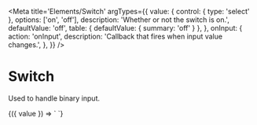 
<Meta
  title='Elements/Switch'
  argTypes={{
    value: {
      control: { type: 'select' },
      options: ['on', 'off'],
      description: 'Whether or not the switch is on.',
      defaultValue: 'off',
      table: { defaultValue: { summary: 'off' } },
    },
    onInput: {
      action: 'onInput',
      description: 'Callback that fires when input value changes.',
    },
  }}
/>

# Switch

Used to handle binary input.

<Canvas>
  <Story
    name='Switch'
  >
    {({ value }) => `
      <v-switch
        value='${value}'
      />
    `}
  </Story>
</Canvas>
